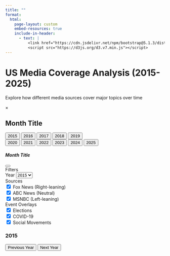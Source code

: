 ```yaml
---
title: ""
format: 
  html:
    page-layout: custom
    embed-resources: true
    include-in-header:
      - text: |
          <link href="https://cdn.jsdelivr.net/npm/bootstrap@5.1.3/dist/css/bootstrap.min.css" rel="stylesheet">
          <script src="https://d3js.org/d3.v7.min.js"></script>
---
```


```{=html}
<div class="container-fluid">
  <div class="row mb-4">
    <div class="col-12">
      <h1 class="text-center">US Media Coverage Analysis (2015-2025)</h1>
      <p class="text-center">Explore how different media sources cover major topics over time</p>
    </div>
  </div>

```

```{=html}
<div class="container-fluid">
  <div class="calendar-container">
    <!-- Year indicators that highlight as you scroll -->
    <div class="year-indicators-container" id="yearIndicators">
      <!-- Year indicators will be added via JavaScript -->
    </div>
    
    <!-- Continuous calendar view -->
    <div class="continuous-calendar" id="continuousCalendar">
      <!-- Year sections will be added via JavaScript -->
    </div>
    
    <!-- Month detail modal -->
    <div id="monthDetailModal" class="month-modal">
      <div class="month-modal-content">
        <div class="month-modal-header">
          <span class="close-modal">&times;</span>
          <h2 id="monthDetailTitle">Month Title</h2>
        </div>
        <div class="month-modal-body" id="monthDetailContent">
          <!-- Content will be populated via JavaScript -->
        </div>
      </div>
    </div>
  </div>
</div>
```

```{=html}
<div class="container-fluid">
  <!-- Year navigation -->
  <div class="year-nav sticky-top" id="yearNav">
    <div class="btn-toolbar justify-content-center" role="toolbar">
      <div class="btn-group me-2" role="group">
        <button type="button" class="btn btn-outline-primary" onclick="scrollToYear(2015)">2015</button>
        <button type="button" class="btn btn-outline-primary" onclick="scrollToYear(2016)">2016</button>
        <button type="button" class="btn btn-outline-primary" onclick="scrollToYear(2017)">2017</button>
        <button type="button" class="btn btn-outline-primary" onclick="scrollToYear(2018)">2018</button>
        <button type="button" class="btn btn-outline-primary" onclick="scrollToYear(2019)">2019</button>
      </div>
      <div class="btn-group me-2" role="group">
        <button type="button" class="btn btn-outline-primary" onclick="scrollToYear(2020)">2020</button>
        <button type="button" class="btn btn-outline-primary" onclick="scrollToYear(2021)">2021</button>
        <button type="button" class="btn btn-outline-primary" onclick="scrollToYear(2022)">2022</button>
        <button type="button" class="btn btn-outline-primary" onclick="scrollToYear(2023)">2023</button>
        <button type="button" class="btn btn-outline-primary" onclick="scrollToYear(2024)">2024</button>
        <button type="button" class="btn btn-outline-primary" onclick="scrollToYear(2025)">2025</button>
      </div>
    </div>
  </div>

  <!-- Years container -->
  <div id="yearsContainer">
    <!-- Years will be added here by JavaScript -->
  </div>
  
  <!-- Month detail modal -->
  <div class="modal fade" id="monthDetailModal" tabindex="-1" aria-hidden="true">
    <div class="modal-dialog modal-lg">
      <div class="modal-content">
        <div class="modal-header">
          <h5 class="modal-title" id="monthDetailTitle">Month Title</h5>
          <button type="button" class="btn-close" data-bs-dismiss="modal" aria-label="Close"></button>
        </div>
        <div class="modal-body" id="monthDetailContent">
          <!-- Content will be populated by JavaScript -->
        </div>
      </div>
    </div>
  </div>
</div>
```

```{=html}
  
  <div class="row">
    <div class="col-12 col-md-3">
      <div class="card">
        <div class="card-header">
          Filters
        </div>
        <div class="card-body">
          <div class="mb-3">
            <label for="yearSelect" class="form-label">Year</label>
            <select class="form-select" id="yearSelect">
              <option value="2015">2015</option>
              <option value="2016">2016</option>
              <option value="2017">2017</option>
              <option value="2018">2018</option>
              <option value="2019">2019</option>
              <option value="2020">2020</option>
              <option value="2021">2021</option>
              <option value="2022">2022</option>
              <option value="2023">2023</option>
              <option value="2024">2024</option>
              <option value="2025">2025</option>
            </select>
          </div>
```

```{=html}
          <div class="mb-3">
            <label class="form-label">Sources</label>
            <div class="form-check">
              <input class="form-check-input" type="checkbox" value="fox" id="foxCheck" checked>
              <label class="form-check-label" for="foxCheck">
                Fox News (Right-leaning)
              </label>
            </div>
            <div class="form-check">
              <input class="form-check-input" type="checkbox" value="abc" id="abcCheck" checked>
              <label class="form-check-label" for="abcCheck">
                ABC News (Neutral)
              </label>
            </div>
            <div class="form-check">
              <input class="form-check-input" type="checkbox" value="msnbc" id="msnbcCheck" checked>
              <label class="form-check-label" for="msnbcCheck">
                MSNBC (Left-leaning)
              </label>
            </div>
          </div>
          
          <div class="mb-3">
            <label class="form-label">Event Overlays</label>
            <div class="form-check">
              <input class="form-check-input" type="checkbox" value="elections" id="electionsCheck" checked>
              <label class="form-check-label" for="electionsCheck">
                Elections
              </label>
            </div>
            <div class="form-check">
              <input class="form-check-input" type="checkbox" value="covid" id="covidCheck" checked>
              <label class="form-check-label" for="covidCheck">
                COVID-19
              </label>
            </div>
            <div class="form-check">
              <input class="form-check-input" type="checkbox" value="social" id="socialCheck" checked>
              <label class="form-check-label" for="socialCheck">
                Social Movements
              </label>
            </div>
          </div>
        </div>
      </div>
    </div>
```

```{=html}
    <div class="col-12 col-md-9">
      <div class="card">
        <div class="card-header">
          <div class="d-flex justify-content-between align-items-center">
            <h3 id="calendarTitle">2015</h3>
            <div class="btn-group">
              <button type="button" class="btn btn-outline-primary btn-sm" id="prevYear">Previous Year</button>
              <button type="button" class="btn btn-outline-primary btn-sm" id="nextYear">Next Year</button>
            </div>
          </div>
        </div>
        <div class="card-body">
          <div id="calendarView"></div>
        </div>
      </div>
      
      <div class="card mt-4" id="monthDetailCard" style="display: none;">
        <div class="card-header">
          <h4 id="monthDetailTitle">Month Details</h4>
        </div>
        <div class="card-body">
          <div id="monthDetailContent"></div>
        </div>
      </div>
    </div>
  </div>
</div>

<script src="scripts/calendar.js"></script> 

```